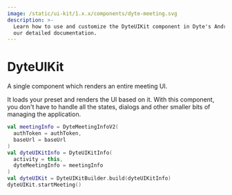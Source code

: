```yaml
---
image: /static/ui-kit/1.x.x/components/dyte-meeting.svg
description: >-
  Learn how to use and customize the DyteUIKit component in Dyte's Android with
  our detailed documentation.
---
```


# DyteUIKit

A single component which renders an entire meeting UI.

It loads your preset and renders the UI based on it. With this component, you
don't have to handle all the states, dialogs and other smaller bits of managing
the application.

```kotlin
val meetingInfo = DyteMeetingInfoV2(
  authToken = authToken,
  baseUrl = baseUrl
)
val dyteUIKitInfo = DyteUIKitInfo(
  activity = this,
  dyteMeetingInfo = meetingInfo
)
val dyteUIKit = DyteUIKitBuilder.build(dyteUIKitInfo)
dyteUIKit.startMeeting()
```

<head>
  <title>Android DyteUIKit</title>
</head>

